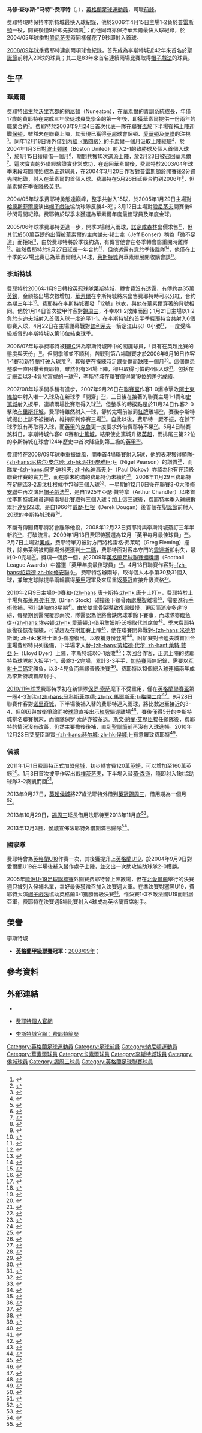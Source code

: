 {{noteta|G1=足球|G2=FAcup|G3=EPL
|T=zh-hans:马特·费耶特; zh-hk:馬特·法耶特;
|1=zh-hans:马修·查尔斯·"马特"·费耶特; zh-hk:馬菲·查理斯·"馬特"·法耶特;
|2=zh-hans:费耶特; zh-hk:法耶特;
}}

{{Infobox football biography 2
| playername          = 马特·费耶特<br />''Matty Fryatt''
| image          = Matty Fryatt.jpg
| image_size     = 150
| caption             = 
| fullname            = Matthew Charles Fryatt
| dateofbirth         = {{birth date and age|1986|3|5|df=y}}
| cityofbirth         = [[納尼頓|納尼頓]]
| countryofbirth      = [[英格蘭|英格蘭]]
| height              = {{height|m=1.80}}
| position            = [[前鋒_(足球)|前鋒]]
| currentclub    = 
| clubnumber     = 
| youthyears1    = {{0|000}}?–2003 | youthclubs1   =   [[沃尔索尔足球俱乐部|沃尔索尔]]
| years1         = 2003–2006       |clubs1         =   [[沃尔索尔足球俱乐部|沃尔索尔]]                                 |caps1 = 70  |goals1 = 27
| years2         = 2003–2004       |clubs2         = → [[卡莱尔联足球俱乐部|卡莱尔联]]          |caps2 = 10  |goals2 = 1
| years3         = 2006–2011       |clubs3         =   [[莱斯特城足球俱乐部|莱斯特城]]                   |caps3 = 168 |goals3 = 51
| years4         = 2011–2014       |clubs4         =   [[赫尔城足球俱乐部|赫尔城]]                           |caps4 = 82  |goals4 = 27
| years5         = 2013            |clubs5         = → [[谢周三足球俱乐部|谢周三]] |caps5 = 9   |goals5 = 4
| years6         = 2014–2017       |clubs6         =   [[诺丁汉森林足球俱乐部|诺丁汉森林]]             |caps6 = 25  |goals6 = 6
| totalcaps = 364 | totalgoals = 116
| nationalyears1 = 2004–2005       | nationalteam1 = [[英格蘭19歲以下足球代表隊|英格蘭U19]]
| nationalcaps1  = 6               | nationalgoals1= 4
| medaltemplates      = 
| club-update         = 2013年12月3日 (二) 16:35 (UTC)
| nationalteam-update = 2013年10月31日 (四) 20:00 (UTC)
}}

'''马修·查尔斯·"马特"·费耶特'''（{{lang-en|'''Matthew Charles "Matty" Fryatt'''}}，{{bd|1986年|3月5日|||Fryatt}}），[[英格蘭|英格蘭]][[足球|足球]][[運動員|運動員]]，司職[[前鋒_(足球)|前鋒]]。

费耶特現時保持李斯特城最快入球紀錄，他於2006年4月15日主場1-2負於[[普雷斯顿足球俱乐部|普雷斯頓]]一役，開賽後僅9秒即先拔頭籌<ref>{{cite news |language=en |url=http://news.bbc.co.uk/sport2/hi/football/eng_div_1/4890872.stm |title=Leicester 1-2 Preston |publisher=[[BBC|BBC]] Sport |date=2006-04-15 |accessdate=2009-03-31}}</ref>；而他同時亦保持華素爾最快入球紀錄，於2004/05年球季對[[伯恩茅斯足球俱乐部|般尼茅夫]]時同樣僅花了9秒即射入首球。

[[2008年至2009年英格蘭足球甲級聯賽|2008/09年球季]]费耶特連創兩項球會紀錄，首先成為李斯特城近42年來首名於[[聖誕節|聖誕節]]前射入20球的球員；其二是83年來首名連續兩場比賽取得[[帽子戲法|帽子戲法]]的球員。

== 生平 ==
=== 華素爾 ===
费耶特出生於[[沃里克郡|沃里克郡]]的[[納尼頓|納尼頓]]（Nuneaton），在[[沃尔索尔足球俱乐部|華素爾]]的青訓系統成長，年僅17歲的費耶特在完成三年學徒球員獎學金的第一年後，即獲華素爾提供一份兩年的職業合約<small><ref>{{cite news |language=en |url=http://www.skysports.com/story/0,19528,11757_2264058,00.html |title=Lee afraid of Junior exit |publisher=Sky Sports |date=2003-04-28 |accessdate=2009-04-01}}</ref></small>。费耶特於2003年9月24日首次代表一隊在[[英格蘭聯賽盃|聯賽盃]]於下半場後補上陣迎戰[[博尔顿足球俱乐部|保頓]]，雖然未在聯賽上陣，其表現已獲得[[英超|英超]]球會保頓、[[埃弗顿足球俱乐部|愛華頓]]及[[曼联足球俱乐部|曼聯]]的注視<small><ref>{{cite news |language=en |url=http://www.skysports.com/story/0,19528,11757_2277748,00.html |title=Saddlers starlet attracting interest |publisher=Sky Sports |date=2003-10-07 |accessdate=2009-04-01}}</ref></small>。同年12月18日獲外借到[[英格蘭足球聯賽|丙組〈第四級〉]]的[[卡莱尔联足球俱乐部|卡素爾]]一個月汲取上陣經驗<small><ref>{{cite news |language=en |url=http://news.bbc.co.uk/sport2/hi/football/teams/c/carlisle_united/3332065.stm |title=Carlisle seal striker loan |publisher=[[BBC|BBC]] Sport |date=2003-12-18 |accessdate=2009-04-01 |archive-date=2012-07-14 |archive-url=https://archive.is/20120714120836/http://news.bbc.co.uk/sport2/hi/football/teams/c/carlisle_united/3332065.stm |dead-url=no }}</ref></small>，於2004年1月3日對[[波士顿联足球俱乐部|波士顿联]]（Boston United）射入2-1的致勝球及個人首個入球<small><ref>{{cite news |language=en |url=http://news.bbc.co.uk/sport2/hi/football/eng_div_3/3349349.stm |title=Carlisle 2-1 Boston Utd |publisher=[[BBC|BBC]] Sport |date=2004-01-03 |accessdate=2009-04-01}}</ref></small>，於1月15日獲續借一個月<small><ref>{{cite news |language=en |url=http://news.bbc.co.uk/sport2/hi/football/teams/c/carlisle_united/3399887.stm |title=Carlisle to keep Fryatt |publisher=[[BBC|BBC]] Sport |date=2004-01-15 |accessdate=2009-04-01 |archive-date=2004-01-17 |archive-url=https://web.archive.org/web/20040117210710/http://news.bbc.co.uk/sport1/hi/football/teams/c/carlisle_united/3399887.stm |dead-url=no }}</ref></small>，期間共獲10次選派上陣，於2月23日被召回華素爾<small><ref>{{cite news |language=en |url=http://www.skysports.com/story/0,19528,11757_2291739,00.html |title=Fryatt recalled by Saddlers |publisher=Sky Sports |date=2004-02-23 |accessdate=2009-04-01}}</ref></small>。這次寶貴的外借經驗證實非常成功，在返回華素爾後，费耶特於2003/04年球季末段時間開始成為正選球員，在2004年3月20日作客對[[普雷斯顿足球俱乐部|普雷斯頓]]於開賽後2分鐘先開紀錄，射入在華素爾的首個入球。费耶特在5月26日延長合約到2006年<small><ref>{{cite news |language=en |url=http://news.bbc.co.uk/sport2/hi/football/teams/w/walsall/3749001.stm |title=New deals for Saddlers trio |publisher=[[BBC|BBC]] Sport |date=2004-05-26 |accessdate=2009-04-01}}</ref></small>，但華素爾在季後降級[[英格蘭足球甲級聯賽|英甲]]。

2004/05年球季费耶特勇態達巔峰，整季共射入15球，於2005年1月29日主場對[[哈德斯菲尔德足球俱乐部|哈德斯菲爾德]]演出[[帽子戲法|帽子戲法]]協助球隊反勝4-3<small><ref>{{cite news |language=en |url=http://news.bbc.co.uk/sport2/hi/football/eng_div_2/4195979.stm |title=Walsall 4-3 Huddersfield |publisher=[[BBC|BBC]] Sport |date=2005-01-29 |accessdate=2009-04-01}}</ref></small>；3月12日主場對[[伯恩茅斯足球俱乐部|般尼茅夫]]開賽後9秒閃電開紀錄。费耶特於球季末獲選為華素爾年度最佳球員及年度金球。

2005/06年球季费耶特更進一步，開季3場射入兩球，[[诺丁汉森林足球俱乐部|諾定咸森林]]出價求售<small><ref>{{cite news |language=en |url=http://www.skysports.com/story/0,19528,11727_2345249,00.html |title=Forest face Fryatt battle |publisher=Sky Sports |date=2005-08-16 |accessdate=2009-04-01}}</ref></small>，但其低於50萬[[英鎊|英鎊]]的出價被華素爾的主席謝夫·邦士拿（Jeff Bonser）稱為「微不足道」而拒絕<small><ref>{{cite news |language=en |url=http://www.skysports.com/story/0,19528,11727_2345407,00.html |title=Saddlers dismiss Fryatt bid |publisher=Sky Sports |date=2005-08-17 |accessdate=2009-04-01}}</ref></small>，由於费耶特將於季後約滿，有傳言他會在冬季轉會窗重開時離隊<small><ref>{{cite news |language=en |url=http://news.bbc.co.uk/sport2/hi/football/eng_prem/4179296.stm |title=Fryatt tipped for top-flight move |publisher=[[BBC|BBC]] Sport |date=2005-08-24 |accessdate=2009-04-01 |archive-date=2005-11-05 |archive-url=https://web.archive.org/web/20051105192930/http://news.bbc.co.uk/sport2/hi/football/eng_prem/4179296.stm |dead-url=no }}</ref></small>。雖然费耶特於9月27日延長一年合約<small><ref>{{cite news |language=en |url=http://news.bbc.co.uk/sport2/hi/football/teams/w/walsall/4287254.stm |title=Fryatt pens new Walsall contract |publisher=[[BBC|BBC]] Sport |date=2005-09-27 |accessdate=2009-04-01 |archive-date=2012-07-16 |archive-url=https://archive.is/20120716081955/http://news.bbc.co.uk/sport2/hi/football/teams/w/walsall/4287254.stm |dead-url=no }}</ref></small>，但他透露有意於季後離隊<small><ref>{{cite news |language=en |url=http://news.bbc.co.uk/sport2/hi/football/teams/w/walsall/4522756.stm |title=Fryatt prepares to leave Walsall |publisher=[[BBC|BBC]] Sport |date=2005-12-13 |accessdate=2009-04-01}}</ref></small>，他僅在上半季的27場比賽已為華素爾射入14球，[[莱斯特城足球俱乐部|莱斯特城]]與華素爾展開收購會談<small><ref>{{cite news |language=en |url=http://www.skysports.com/story/0,19528,11712_2362759,00.html |title=Foxes in for Fryatt |publisher=Sky Sports |date=2006-01-09 |accessdate=2009-04-01}}</ref></small>。

=== 李斯特城 ===
费耶特於2006年1月9日轉投[[英冠|英冠]]球隊[[莱斯特城足球俱乐部|莱斯特城]]，轉會費沒有透露，有傳約為35萬[[英鎊|英鎊]]，金額按出場次數增加，[[沃尔索尔足球俱乐部|華素爾]]在李斯特城將來出售费耶特時可以分紅，合約為期三年半<small><ref>{{cite news |language=en |url=http://news.bbc.co.uk/sport2/hi/football/teams/l/leicester_city/4596610.stm |title=Leicester snap up striker Fryatt |publisher=[[BBC|BBC]] Sport |date=2006-01-09 |accessdate=2009-04-01}}</ref></small>。费耶特在李斯特城獲發「12號」球衣，與他在華素爾穿著的背號相同。他於1月14日首次披甲作客對[[谢周三足球俱乐部|錫周三]]，不幸以1-2敗陣而回；1月21日主場以1-2負於[[卡迪夫城足球俱乐部|卡迪夫城]]射入首個入球一度追平1-1。在李斯特城的首半季费耶特合共射入6個聯賽入球，4月22日在主場謝幕戰對[[普利茅斯足球俱乐部|普利茅夫]]一箭定江山以1-0小勝<small><ref>{{cite news |language=en |url=http://news.bbc.co.uk/sport2/hi/football/eng_div_1/4908166.stm |title=Leicester 1-0 Plymouth |publisher=[[BBC|BBC]] Sport |date=2006-04-22 |accessdate=2009-04-01}}</ref></small>，一度受降級威脅的李斯特城以第16位結束球季。

2006/07年球季费耶特被[[BBC|BBC]]評為李斯特城陣中的關鍵球員，「具有在英超比賽的態度與天份」<small><ref>{{cite news |language=en |url=http://news.bbc.co.uk/sport1/hi/football/eng_div_1/5175924.stm |title=The Championship form guide |publisher=[[BBC|BBC]] Sport |date=2006-08-01 |accessdate=2009-04-01}}</ref></small>。但開季卻並不順利，苦戰到第八場聯賽才於2006年9月16日作客1-1賽和[[桑德兰足球俱乐部|新特蘭]]打破入球荒<small><ref>{{cite news |language=en |url=http://news.bbc.co.uk/sport2/hi/football/eng_div_1/5330208.stm |title=Sunderland 1-1 Leicester |publisher=[[BBC|BBC]] Sport |date=2006-09-16 |accessdate=2009-04-01}}</ref></small>，其後更在操練時[[足踝|足踝]]受傷而缺陣一個月<small><ref>{{cite news |language=en |url=http://news.bbc.co.uk/sport2/hi/football/teams/l/leicester_city/6037713.stm |title=Foxes dealt Fryatt injury setback |publisher=[[BBC|BBC]] Sport |date=2006-10-10 |accessdate=2009-04-01}}</ref></small>。這個傷患整季一直困擾著費耶特，雖然仍有34場上陣，卻只取得可憐的4個入球<small><ref>{{cite news |language=en |url=http://news.bbc.co.uk/sport2/hi/football/teams/l/leicester_city/6626149.stm |title=Fryatt frustrated by foot problem |publisher=[[BBC|BBC]] Sport |date=2007-05-04 |accessdate=2009-04-01}}</ref></small>，包括在[[英格蘭足總盃|足總盃]]以3-4負於[[富勒姆足球俱乐部|富咸]]的一球<small><ref>{{cite news |language=en |url=http://news.bbc.co.uk/sport2/hi/football/fa_cup/6258849.stm |title=Fulham 4-3 Leicester |publisher=[[BBC|BBC]] Sport |date=2007-01-17 |accessdate=2009-04-01 |archive-date=2007-01-19 |archive-url=https://web.archive.org/web/20070119233938/http://news.bbc.co.uk/sport1/hi/football/fa_cup/6258849.stm |dead-url=no }}</ref></small>，李斯特城在聯賽僅得第19位的差劣成績。

2007/08年球季開季稍有進步，2007年9月26日在[[英格蘭聯賽盃|聯賽盃]]作客1-0爆冷擊敗[[阿士東維拉足球會|阿士東維拉]]中射入唯一入球及在新球季「開齋」<small><ref>{{cite news |language=en |url=http://news.bbc.co.uk/sport1/hi/football/league_cup/7008016.stm |title=Aston Villa 0-1 Leicester |publisher=[[BBC|BBC]] Sport |date=2007-09-26 |accessdate=2009-04-01}}</ref></small>，三日後在接著的聯賽主場1-1賽和[[斯托克城足球俱乐部|史篤城]]射入扳平，連續兩場比賽取得入球<small><ref>{{cite news |language=en |url=http://news.bbc.co.uk/sport2/hi/football/eng_div_1/7008066.stm |title=Leicester 1-1 Stoke |publisher=[[BBC|BBC]] Sport |date=2007-09-29 |accessdate=2009-04-01}}</ref></small>。但整季的轉捩點是於11月24日作客2-0擊敗[[布里斯托尔城足球俱乐部|布里斯托城]]，费耶特雖然射入一球，卻於完場前被罰[[紅牌|紅牌]]離場<small><ref>{{cite news |language=en |url=http://news.bbc.co.uk/sport2/hi/football/eng_div_1/7099741.stm |title=Bristol City 0-2 Leicester |publisher=[[BBC|BBC]] Sport |date=2007-11-24 |accessdate=2009-04-01 |archive-date=2007-11-25 |archive-url=https://web.archive.org/web/20071125093840/http://news.bbc.co.uk/sport2/hi/football/eng_div_1/7099741.stm |dead-url=no }}</ref></small>，賽後李斯特城提出上訴不被接納，維持原判停賽三場<small><ref>{{cite news |language=en |url=http://news.bbc.co.uk/sport2/hi/football/teams/l/leicester_city/7115577.stm |title=Fryatt fails in red card appeal |publisher=[[BBC|BBC]] Sport |date=2007-11-27 |accessdate=2009-04-01}}</ref></small>。自此以後，费耶特一厥不振，在餘下球季沒有再取得入球，而[[英格蘭足球甲級聯賽|英甲]]的[[克鲁足球俱乐部|克魯]]更一度要求外借费耶特不果<small><ref>{{cite news |language=en |url=http://www.skysports.com/story/0,19528,11688_3225837,00.html |title=Crewe chase Foxes striker |publisher=Sky Sports |date=2008-03-02 |accessdate=2009-04-01}}</ref></small>。5月4日聯賽煞科日，李斯特城作客0-0賽和[[斯托克城足球俱乐部|史篤城]]，結果使史篤城升級[[英超|英超]]，而排尾三第22位的李斯特城在球會124年歷史中首次降級到第三級的[[英格蘭足球甲級聯賽|英甲]]<small><ref>{{cite news |language=en |url=http://news.bbc.co.uk/sport2/hi/football/eng_div_1/7368631.stm |title=Stoke 0-0 Leicester |publisher=[[BBC|BBC]] Sport |date=2008-05-04 |accessdate=2009-04-01}}</ref></small>。

費耶特在2008/09年球季重振雄風，開季首4場聯賽射入5球，他的表現獲得領隊[[尼格尔·皮尔逊|-{zh-hans:尼格尔·皮尔逊; zh-hk:尼祖·皮雅臣;}-]]（Nigel Pearson）的讚賞<small><ref>{{cite news |language=en |url=http://news.bbc.co.uk/sport2/hi/football/teams/l/leicester_city/7656960.stm |title=Fryatt displays delight Pearson |publisher=[[BBC|BBC]] Sport |date=2008-10-07 |accessdate=2009-04-01}}</ref></small>，而隊友[[保罗·迪科夫|-{zh-hans:保罗·迪科夫; zh-hk:迪高夫;}-]]（Paul Dickov）亦認為他有在頂級聯賽作賽的實力<small><ref>{{cite news |language=en |url=http://news.bbc.co.uk/sport2/hi/football/teams/l/leicester_city/7728001.stm |title=Dickov tipping Fryatt for the top |publisher=[[BBC|BBC]] Sport |date=2008-11-13 |accessdate=2009-04-01}}</ref></small>，而在季末約滿的费耶特仍未續約<small><ref>{{cite news |language=en |url=http://news.bbc.co.uk/sport2/hi/football/teams/l/leicester_city/7749965.stm |title=Fryatt tight-lipped on new deal |publisher=[[BBC|BBC]] Sport |date=2008-11-26 |accessdate=2009-04-01}}</ref></small>。2008年11月29日费耶特在[[英格蘭足總盃|足總盃]]3-2淘汰[[达根汉姆和雷德布里奇足球俱乐部|杜根咸]]中包辦三個入球<small><ref>{{cite news |language=en |url=http://news.bbc.co.uk/sport2/hi/football/fa_cup/7741967.stm |title=Leicester 3-2 Dag & Red |publisher=[[BBC|BBC]] Sport |date=2008-11-29 |accessdate=2009-04-01}}</ref></small>，一星期的12月6日後在聯賽3-0大勝[[绍森德足球俱乐部|修安聯]]中再次演出[[帽子戲法|帽子戲法]]<small><ref>{{cite news |language=en |url=http://news.bbc.co.uk/sport2/hi/football/eng_div_2/7752365.stm |title=Leicester 3-0 Southend |publisher=[[BBC|BBC]] Sport |date=2008-12-06 |accessdate=2009-04-01}}</ref></small>，是自1925年亞瑟·贊特拿（Arthur Chandler）以來首位李斯特城球員連續兩場比賽取得三個入球；加上這三球後，费耶特本季入球總數累計達到22球，是自1966年[[戴歷·杜根|戴歷·杜根]]（Derek Dougan）後首個在[[聖誕節|聖誕節]]前射入20球的李斯特城球員<small><ref>{{cite news |language=en |url=http://news.bbc.co.uk/sport2/hi/football/teams/l/leicester_city/7770991.stm |title=Fryatt on fire up front for Foxes |publisher=[[BBC|BBC]] Sport |date=2008-12-08 |accessdate=2009-03-31 |archive-date=2008-12-26 |archive-url=https://web.archive.org/web/20081226143233/http://news.bbc.co.uk/sport2/hi/football/teams/l/leicester_city/7770991.stm |dead-url=no }}</ref></small>。

不斷有傳聞費耶特將會離隊他投，2008年12月23日费耶特與李斯特城簽訂三年半新約<small><ref>{{cite news |language=en |url=http://news.bbc.co.uk/sport2/hi/football/teams/l/leicester_city/7798032.stm |title=Fryatt signs new deal with Foxes |publisher=[[BBC|BBC]] Sport |date=2008-12-23 |accessdate=2009-04-01}}</ref></small>，打破流言。2009年1月13日费耶特獲選為12月「英甲每月最佳球員」<small><ref>{{cite news |language=en |url=http://news.bbc.co.uk/sport2/hi/football/7826263.stm |title=Reading's Hunt wins monthly award |publisher=[[BBC|BBC]] Sport |date=2009-01-13 |accessdate=2009-04-01}}</ref></small>。2月7日主場對[[奥尔德姆足球俱乐部|奧咸]]，费耶特單刀被對方門將格雷格·弗莱明（Greg Fleming）撞跌，除弗莱明被罰離場外更獲判[[十二碼|十二碼]]，费耶特面對客串守門的[[迪恩·温达斯|雲達斯]]卻射失，最終0-0完場<small><ref>{{cite news |language=en |url=http://news.bbc.co.uk/sport2/hi/football/eng_div_2/7867385.stm |title=Leicester 0-0 Oldham |publisher=[[BBC|BBC]] Sport |date=2009-02-07 |accessdate=2009-04-01 |archive-date=2009-02-11 |archive-url=https://web.archive.org/web/20090211134444/http://news.bbc.co.uk/sport2/hi/football/eng_div_2/7867385.stm |dead-url=no }}</ref></small>。獎項一個接一個，於2009年[[英格蘭足球聯賽頒獎禮|英格蘭足球聯賽頒獎禮]]（Football League Awards）中當選「英甲年度最佳球員」<small><ref>{{cite news |language=en |title=Ebanks-Blake scoops League honour |url=http://news.bbc.co.uk/sport1/hi/football/7971194.stm |publisher=[[BBC|BBC]] Sport |date=2009-03-29 |accessdate=2009-04-01 |archive-date=2009-04-03 |archive-url=https://web.archive.org/web/20090403071646/http://news.bbc.co.uk/sport1/hi/football/7971194.stm |dead-url=no }}</ref></small>。4月18日聯賽作客對[[绍森德足球俱乐部|-{zh-hans:绍森德;zh-hk:修安聯;}-]]，费耶特包辦兩球，取得個人本季第30及31個入球，兼確定球隊提早兩輪贏得[[2008年至2009年英格蘭足球甲級聯賽|英甲]]冠軍及來屆重返[[英冠|英冠]]直接升級資格<small><ref>{{cite news |language=en |title=Southend 0-2 Leicester |url=http://news.bbc.co.uk/sport2/hi/football/eng_div_2/7990038.stm |publisher=[[BBC|BBC]] Sport |date=2009-04-18 |accessdate=2009-04-19}}</ref></small>。

2010年2月9日主場0-0賽和[[唐卡斯特流浪足球俱乐部|-{zh-hans:唐卡斯特;zh-hk:唐卡士打}-]]，费耶特於上半場與[[Brian_Stock|布莱恩·斯托克]]（Brian Stock）碰撞後下頜骨兩處[[骨折|爆裂]]離場<small><ref>{{cite news |language=en |url=http://news.bbc.co.uk/sport2/hi/football/eng_div_1/8501324.stm |title=Leicester 0-0 Doncaster |publisher=[[BBC|BBC]] Sport |date=2010-02-09 |accessdate=2010-02-12}}</ref></small>，需要進行[[手術|手術]]修補，預計缺陣約8星期<small><ref>{{cite news |language=en |url=http://news.bbc.co.uk/sport2/hi/football/teams/l/leicester_city/8508573.stm |title=Leicester City suffer Matt Fryatt out for eight weeks |publisher=[[BBC|BBC]] Sport |date=2010-02-11 |accessdate=2010-02-12}}</ref></small>。由於雙重骨裂導致復原緩慢，更因而消廋多達19磅，每星期到醫院覆診兩次，隊醫認為他將會缺席球季餘下賽事，而球隊亦臨急從[[埃弗顿足球俱乐部|-{zh-hans:埃弗顿;zh-hk:愛華頓;}-]]借用[[詹姆斯·沃根|詹姆斯·沃根]]取代其席位<small><ref>{{cite news |language=en |url=http://www.skysports.com/story/0,19528,12875_6015923,00.html |title=Foxes bring in Vaughan |publisher=Sky Sports |date=2010-03-11 |accessdate=2010-03-12}}</ref></small>。季末费耶特康復後恢復操練，可望趕及在附加賽上陣<small><ref>{{cite news |language=en |url=http://www.skysports.com/story/0,19528,11688_6119833,00.html |title=Fryatt returns for Foxes |publisher=Sky Sports |date=2010-04-27 |accessdate=2010-04-29}}</ref></small>，他在聯賽閉幕戰對[[米德尔斯堡足球俱乐部|-{zh-hans:米德尔斯堡; zh-hk:米杜士堡;}-]]傷癒復出，以後補身份登場<ref>{{cite news |language=en |url=http://news.bbc.co.uk/sport2/hi/football/eng_div_1/8646480.stm |title=Leicester 2-0 Middlesbrough |publisher=''[[BBC_Sport|BBC Sport]]'' |date=2010-05-02 |accessdate=2010-12-24}}</ref>。附加賽對[[卡迪夫城足球俱乐部|卡迪夫城]]首回合主場費耶特只列後備，下半場才入替[[Lloyd_Dyer|-{zh-hans:劳埃德·代尔; zh-hant:萊特·戴亞;}-]]（Lloyd Dyer）上陣，李斯特城以0-1落敗<ref>{{cite news |language=en |url=http://news.bbc.co.uk/sport2/hi/football/eng_div_1/8659717.stm |title=Leicester City 0-1 Cardiff City |publisher=''[[BBC_Sport|BBC Sport]]'' |date=2010-05-09 |accessdate=2010-12-24}}</ref>；次回合作客，正選上陣的费耶特為球隊射入扳平1-1，最終3-2完場，累計3-3平手，[[加時賽|加時賽]]兩無記錄，需要以[[互射十二碼|互射十二碼]]定勝負，以3-4見負而無緣晉級決賽<ref>{{cite news |language=en |url=http://news.bbc.co.uk/sport2/hi/football/eng_div_1/8672579.stm |title=Cardiff beat Leicester in shoot-out |publisher=''[[BBC_Sport|BBC Sport]]'' |date=2010-05-12 |accessdate=2010-12-24 |archive-date=2010-05-13 |archive-url=https://web.archive.org/web/20100513031928/http://news.bbc.co.uk/sport2/hi/football/eng_div_1/8672579.stm |dead-url=no }}</ref>。费耶特以13個總入球連續兩年成為李斯特城首席射手。

[[2010年至2011年英格蘭足球冠軍聯賽|2010/11年球季]]费耶特季初在新領隊[[保罗·索萨|保罗·索萨]]麾下不受重用，僅在[[英格蘭聯賽盃|英格蘭聯賽盃]]第一圈4-3淘汰[[马科斯菲尔德足球俱乐部|-{zh-hans:马科斯菲尔德; zh-hk:馬爾斯菲;}-]][[梅開二度|梅開二度]]<ref>{{cite news |language=en |url=http://news.bbc.co.uk/sport2/hi/football/league_cup/8893618.stm |title=Leicester 4-3 Macclesfield |publisher=''[[BBC_Sport|BBC Sport]]'' |date=2010-08-10 |accessdate=2010-12-24 |archive-date=2010-08-12 |archive-url=https://web.archive.org/web/20100812061434/http://news.bbc.co.uk/sport2/hi/football/league_cup/8893618.stm |dead-url=no }}</ref>。9月28日聯賽作客對[[诺里奇城足球俱乐部|诺里奇城]]，下半場後補入替的费耶特連入兩球，將比數追至接近的3-4，但卻因與敵衛爭論而被[[球證|球證]]直接出示[[紅牌|紅牌]]驅逐離場<ref>{{cite news |language=en |url=http://news.bbc.co.uk/sport2/hi/football/eng_div_1/9031746.stm |title=Norwich 4-3 Leicester |publisher=''[[BBC_Sport|BBC Sport]]'' |date=2010-09-28 |accessdate=2010-12-24}}</ref>，賽後僅得5分的李斯特城排名聯賽榜末，而領隊保罗·索萨亦被革退。[[斯文·約蘭·艾歷臣|斯文·約蘭·艾歷臣]]接任領隊後，费耶特的情況沒有改善，仍然主要擔後後補，直到[[聖誕節|聖誕節]]前再沒有入球進帳。2010年12月23日艾歷臣證實[[赫尔城足球俱乐部|-{zh-hans:赫尔城; zh-hk:侯城;}-]]有意羅致费耶特<ref>{{cite news |language=en |url=http://news.bbc.co.uk/sport2/hi/football/teams/l/leicester_city/9318149.stm |title=Hull City in talks with Leicester striker Matty Fryatt |publisher=''[[BBC_Sport|BBC Sport]]'' |date=2010-12-23 |accessdate=2010-12-24}}</ref>。

=== 侯城 ===
2011年1月1日费耶特正式加盟[[赫尔城足球俱乐部|侯城]]，初步轉會費120萬[[英鎊|英鎊]]，可以增加至160萬英鎊<ref>{{cite news |language=en |url=http://news.bbc.co.uk/sport2/hi/football/teams/h/hull_city/9318149.stm |title=Hull City sign Leicester City striker Matty Fryatt |publisher=''[[BBC_Sport|BBC Sport]]'' |date=2011-01-01 |accessdate=2011-01-03}}</ref>。1月3日首次披甲作客出戰[[朴茨茅斯足球俱乐部|樸茨茅夫]]，下半場入替[[積·森遜|積·森遜]]，隨即射入1球協助球隊3-2奏凱而回<ref>{{cite news |language=en |url=http://news.bbc.co.uk/sport2/hi/football/eng_div_1/9331353.stm |title=Portsmouth 2-3 Hull |publisher=''[[BBC_Sport|BBC Sport]]'' |date=2011-01-03 |accessdate=2011-01-05}}</ref>。

2013年9月27日，[[英超|英超]][[赫尔城足球俱乐部|侯城]]將27歲法耶特外借到[[英冠|英冠]][[谢周三足球俱乐部|錫周三]]，借用期為一個月<ref>{{cite news |language=en |url=http://www.bbc.co.uk/sport/0/football/24297955 |title=Sheffield Wednesday sign Hull City striker Matty Fryatt |publisher=''[[BBC_Sport|BBC Sport]]'' |date=2013-09-27 |accessdate=2013-11-01}}</ref>。

2013年10月29日，[[谢周三足球俱乐部|錫周三]]延長借用法耶特至2013年11月底<ref>{{cite news |language=en |url=http://www.bbc.co.uk/sport/0/football/24729428 |title=Sheffield Wednesday extend Matty Fryatt loan from Hull City |publisher=''[[BBC_Sport|BBC Sport]]'' |date=2013-10-29 |accessdate=2013-11-01}}</ref>。

2013年12月3日，[[赫尔城足球俱乐部|侯城]]宣佈法耶特外借期滿已歸隊<ref>{{cite news |language=en |url=http://www.hullcitytigers.com/news/article/201314-fryatt-loan-return-1211981.aspx |title=Fryatt Returns |publisher=''hullcitytigers.com'' |date=2013-12-03 |accessdate=2013-12-03 |archive-date=2013-12-04 |archive-url=https://web.archive.org/web/20131204085701/http://www.hullcitytigers.com//news/article/201314-fryatt-loan-return-1211981.aspx |dead-url=yes }}</ref>。

=== 國家隊 ===
费耶特曾為[[英格蘭18歲以下足球代表隊|英格蘭U18]]作賽一次，其後獲提升上[[英格蘭19歲以下足球代表隊|英格蘭U19]]，於2004年9月9日對愛爾蘭U19在半場後補入替作處子上陣，並交出一次助攻協助球隊2-0獲勝。

2005年[[歐洲U-19足球錦標賽|歐洲U-19足球錦標賽]]外圍賽费耶特曾上陣數場，但在[[北愛爾蘭|北愛爾蘭]]舉行的決賽週只被列入候補名單，幸好最後獲徵召加入決賽週大軍。在準決賽對塞黑U19，費耶特大演[[帽子戲法|帽子戲法]]協助英格蘭3-1獲勝晉級決賽<small><ref>{{cite news |language=en |url=http://www.skysports.com/story/0,19528,12016_2343155,00.html |title=Matt finishing books final spot |publisher=Sky Sports |date=2005-07-26 |accessdate=2009-04-01}}</ref></small>，惟決賽1-3不敵法國U19而屈居亞軍，费耶特在決賽週5場比賽射入4球成為英格蘭首席射手。

==榮譽==
;李斯特城
* '''[[英格蘭足球甲級聯賽|英格蘭甲級聯賽]]冠軍'''：[[2008年至2009年英格蘭足球甲級聯賽|2008/09年]]；

== 參考資料 ==
{{reflist|2}}

== 外部連結 ==
{{commonscat|Matty Fryatt}}
* {{en}}{{soccerbase|id=35650|name=马特·费耶特}}
* {{en}}[https://web.archive.org/web/20090331175442/http://mattyfryatt.com/ 费耶特個人官網]
* {{en}}[https://web.archive.org/web/20090410032054/http://www.lcfc.com/page/ProfilesDetail/0,,10274~23848,00.html 李斯特城官網：费耶特簡歷]

{{英格蘭足球聯賽頒獎禮英甲年度最佳球員}}
{{2008/09年英甲PFA年度最佳陣容}}

{{DEFAULTSORT:Fryatt, Matty}}
[[Category:英格蘭足球運動員|Category:英格蘭足球運動員]]
[[Category:足球前鋒|Category:足球前鋒]]
[[Category:納尼頓運動員|Category:納尼頓運動員]]
[[Category:華素爾球員|Category:華素爾球員]]
[[Category:卡素爾球員|Category:卡素爾球員]]
[[Category:李斯特城球員|Category:李斯特城球員]]
[[Category:侯城球員|Category:侯城球員]]
[[Category:錫周三球員|Category:錫周三球員]]
[[Category:英格蘭足球聯賽球員|Category:英格蘭足球聯賽球員]]